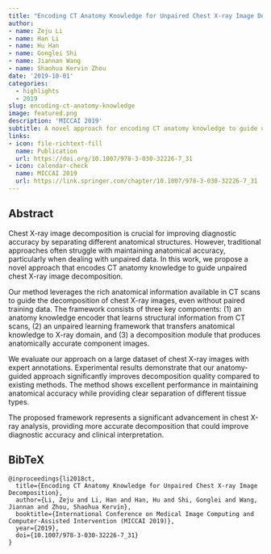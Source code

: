 ```yaml
---
title: "Encoding CT Anatomy Knowledge for Unpaired Chest X-ray Image Decomposition"
author: 
- name: Zeju Li
- name: Han Li
- name: Hu Han
- name: Gonglei Shi
- name: Jiannan Wang
- name: Shaohua Kervin Zhou
date: '2019-10-01'
categories:
  - highlights
  - 2019
slug: encoding-ct-anatomy-knowledge
image: featured.png
description: 'MICCAI 2019'
subtitle: A novel approach for encoding CT anatomy knowledge to guide unpaired chest X-ray image decomposition.
links:
- icon: file-richtext-fill
  name: Publication
  url: https://doi.org/10.1007/978-3-030-32226-7_31
- icon: calendar-check
  name: MICCAI 2019
  url: https://link.springer.com/chapter/10.1007/978-3-030-32226-7_31
---
```


## Abstract

Chest X-ray image decomposition is crucial for improving diagnostic accuracy by separating different anatomical structures. However, traditional approaches often struggle with maintaining anatomical accuracy, particularly when dealing with unpaired data. In this work, we propose a novel approach that encodes CT anatomy knowledge to guide unpaired chest X-ray image decomposition.

Our method leverages the rich anatomical information available in CT scans to guide the decomposition of chest X-ray images, even without paired training data. The framework consists of three key components: (1) an anatomy knowledge encoder that learns structural information from CT scans, (2) an unpaired learning framework that transfers anatomical knowledge to X-ray domain, and (3) a decomposition module that produces anatomically accurate component images.

We evaluate our approach on a large dataset of chest X-ray images with expert annotations. Experimental results demonstrate that our anatomy-guided approach significantly improves decomposition quality compared to existing methods. The method shows excellent performance in maintaining anatomical accuracy while providing clear separation of different tissue types.

The proposed framework represents a significant advancement in chest X-ray analysis, providing more accurate decomposition that could improve diagnostic accuracy and clinical interpretation.

## BibTeX

```{=html}
<pre class="quarto-appendix-bibtex" data-clipboard-text="@inproceedings{li2018ct,
  title={Encoding CT Anatomy Knowledge for Unpaired Chest X-ray Image Decomposition},
  author={Li, Zeju and Li, Han and Han, Hu and Shi, Gonglei and Wang, Jiannan and Zhou, Shaohua Kervin},
  booktitle={International Conference on Medical Image Computing and Computer-Assisted Intervention (MICCAI 2019)},
  year={2019},
  doi={10.1007/978-3-030-32226-7_31}
}"><code>@inproceedings{li2018ct,
  title={Encoding CT Anatomy Knowledge for Unpaired Chest X-ray Image Decomposition},
  author={Li, Zeju and Li, Han and Han, Hu and Shi, Gonglei and Wang, Jiannan and Zhou, Shaohua Kervin},
  booktitle={International Conference on Medical Image Computing and Computer-Assisted Intervention (MICCAI 2019)},
  year={2019},
  doi={10.1007/978-3-030-32226-7_31}
}</code></pre>
``` 